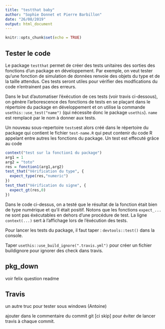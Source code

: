 ```yaml
---
title: "testthat baby"
author: "Sophie Donnet et Pierre Barbillon"
date: "26/08/2019"
output: html_document
---
```


```r
knitr::opts_chunk$set(echo = TRUE)
```

## Tester le code

Le package `testthat` permet de créer des tests unitaires des sorties des fonctions d'un package en développement. Par exemple, on veut tester qu'une fonction de simulation de données renvoie des objets du type et de la taille attendus. Ces tests seront utiles pour vérifier des modfications du code n'entrainent pas des erreurs.

Dans le but d'automatiser l'éxécution de ces tests (voir travis ci-dessous), on génère l'arborescence des fonctions de tests en se plaçant dans le répertoire du package en développement et on utilise la commande ` usethis::use_test("name")` (qui nécessite donc le package ` usethis`). `name` est remplacé par le nom à donner aux tests. 

Un nouveau sous-repertoire `tests`est alors créé dans le répertoire du package qui contient le fichier `test-name.R` qui peut contenir du code R appelant entre autres les fonctions du package.
Un test est effecuté grâce au code

```r
context("test sur la fonction1 du package")
arg1 = 1
arg2 = "toto"
res = fonction1(arg1,arg2)
test_that("Vérification du type", {
  expect_type(res,"numeric")
})
test_that("Vérification du signe", {
  expect_gt(res,0)
})
```

Dans le code ci-dessus, on a testé que le résultat de la fonction était bien de type numérique et qu'il était positif.
Notons que les fonctions `expect_...` ne sont pas éxécutables en dehors d'une procédure de test.
La ligne `context(...)` sert à l'affichage lors de l'éxécution des tests.

Pour lancer les tests du package, il faut taper : `devtools::test()` dans la console.  


Taper `usethis::use_build_ignore(".travis.yml")` pour créer un fichier buildignore pour ignorer des check dans travis.


## pkg_down

voir felix
question readme


## Travis



un autre truc pour tester sous windows (Antoine)

ajouter dans le commentaire du commit git [ci skip] pour éviter de lancer travis à chaque commit.






